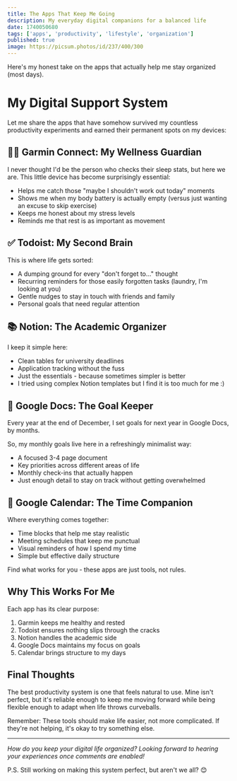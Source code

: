 ```yaml
---
title: The Apps That Keep Me Going
description: My everyday digital companions for a balanced life
date: 1740050680
tags: ['apps', 'productivity', 'lifestyle', 'organization']
published: true
image: https://picsum.photos/id/237/400/300
---
```


<Callout type='warning'>
Here's my honest take on the apps that actually help me stay organized (most days).
</Callout>

# My Digital Support System

Let me share the apps that have somehow survived my countless productivity experiments and earned their permanent spots on my devices:

## 🏃‍♂️ Garmin Connect: My Wellness Guardian

I never thought I'd be the person who checks their sleep stats, but here we are. This little device has become surprisingly essential:
- Helps me catch those "maybe I shouldn't work out today" moments
- Shows me when my body battery is actually empty (versus just wanting an excuse to skip exercise)
- Keeps me honest about my stress levels
- Reminds me that rest is as important as movement

## ✅ Todoist: My Second Brain

This is where life gets sorted:
- A dumping ground for every "don't forget to..." thought
- Recurring reminders for those easily forgotten tasks (laundry, I'm looking at you)
- Gentle nudges to stay in touch with friends and family
- Personal goals that need regular attention

## 📚 Notion: The Academic Organizer

I keep it simple here:
- Clean tables for university deadlines
- Application tracking without the fuss
- Just the essentials - because sometimes simpler is better
- I tried using complex Notion templates but I find it is too much for me :)

## 📝 Google Docs: The Goal Keeper

Every year at the end of December, I set goals for next year in Google Docs, by months. 

So, my monthly goals live here in a refreshingly minimalist way:
- A focused 3-4 page document
- Key priorities across different areas of life
- Monthly check-ins that actually happen
- Just enough detail to stay on track without getting overwhelmed

## 📅 Google Calendar: The Time Companion

Where everything comes together:
- Time blocks that help me stay realistic
- Meeting schedules that keep me punctual
- Visual reminders of how I spend my time
- Simple but effective daily structure

<Callout type='warning'>
Find what works for you - these apps are just tools, not rules.
</Callout>

## Why This Works For Me

Each app has its clear purpose:
1. Garmin keeps me healthy and rested
2. Todoist ensures nothing slips through the cracks
3. Notion handles the academic side
4. Google Docs maintains my focus on goals
5. Calendar brings structure to my days

## Final Thoughts

The best productivity system is one that feels natural to use. Mine isn't perfect, but it's reliable enough to keep me moving forward while being flexible enough to adapt when life throws curveballs.

<Callout type='warning'>
Remember: These tools should make life easier, not more complicated. If they're not helping, it's okay to try something else.
</Callout>

---
*How do you keep your digital life organized? Looking forward to hearing your experiences once comments are enabled!*

P.S. Still working on making this system perfect, but aren't we all? 😊
